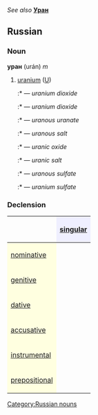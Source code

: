 ''See also'' '''[[Уран]]'''
==Russian==
[[Category:Russian nouns]]
===Noun===
'''уран''' (urán) ''m''

#[[uranium]] ([[U]])
#:*{{RUchar|[[двуо́кись]] ура́на}} — ''uranium dioxide''
#:*{{RUchar|[[за́кись]] ура́на}} — ''uranium dioxide''
#:*{{RUchar|[[за́кись]]-[[о́кись]] ура́на}} — ''uranous uranate''
#:*{{RUchar|[[соль]] за́киси ура́на}} — ''uranous salt''
#:*{{RUchar|[[о́кись]] ура́на}} — ''uranic oxide''
#:*{{RUchar|[[соль]] о́киси ура́на}} — ''uranic salt''
#:*{{RUchar|серноки́слая за́кись ура́на}} — ''uranous sulfate''
#:*{{RUchar|[[серноки́слый]] ура́н}} — ''uranium sulfate''

===Declension===
{| border="1" cellpadding="4" cellspacing="0"
!
! style="background-color: #EFEFFF" align="center"|[[singular]]
|-
! style="background-color: #FFFFE0" align="left"|[[nominative case|nominative]]
| align="center"|{{RUchar|ура́н}}
|-
! style="background-color: #FFFFE0" align="left"|[[genitive case|genitive]]
| align="center"|{{RUchar|ура́на}}
|-
! style="background-color: #FFFFE0" align="left"|[[dative case|dative]]
| align="center"|{{RUchar|ура́ну}}
|-
! style="background-color: #FFFFE0" align="left"|[[accusative case|accusative]]
| align="center"|{{RUchar|ура́н}}
|-
! style="background-color: #FFFFE0" align="left"|[[instrumental case|instrumental]]
| align="center"|{{RUchar|ура́ном}}
|-
! style="background-color: #FFFFE0" align="left"|[[prepositional case|prepositional]]
| align="center"|{{RUchar|об ура́не}}
|}